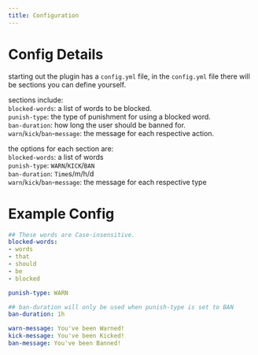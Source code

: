 ```yaml
---
title: Configuration
---
```


# Config Details
starting out the plugin has a `config.yml` file,
in the `config.yml` file there will be sections you can define yourself.

sections include: <br/>
`blocked-words`: a list of words to be blocked. <br/>
`punish-type`: the type of punishment for using a blocked word. <br/>
`ban-duration`: how long the user should be banned for. <br/>
`warn`/`kick`/`ban`-`message`: the message for each respective action. <br/>

the options for each section are: <br/>
`blocked-words`: a list of words <br/>
`punish-type`: `WARN`/`KICK`/`BAN` <br/>
`ban-duration`: `Time`s/m/h/d <br/>
`warn`/`kick`/`ban`-`message`: the message for each respective type <br/>

# Example Config
```yaml
## These words are Case-insensitive.
blocked-words:
- words
- that
- should
- be
- blocked

punish-type: WARN

## ban-duration will only be used when punish-type is set to BAN
ban-duration: 1h

warn-message: You've been Warned!
kick-message: You've been Kicked!
ban-message: You've been Banned!
```